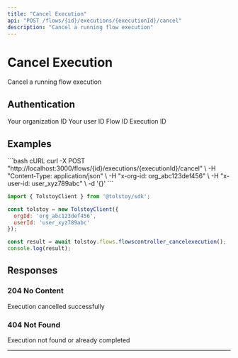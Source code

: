 ```yaml
---
title: "Cancel Execution"
api: "POST /flows/{id}/executions/{executionId}/cancel"
description: "Cancel a running flow execution"
---
```


# Cancel Execution

Cancel a running flow execution

## Authentication

<ParamField header="x-org-id" type="string" required>
  Your organization ID
</ParamField>

<ParamField header="x-user-id" type="string" required>
  Your user ID
</ParamField>

<ParamField path="id" type="string" required>
  Flow ID
</ParamField>

<ParamField path="executionId" type="string" required>
  Execution ID
</ParamField>



## Examples

<CodeGroup>
```bash cURL
curl -X POST "http://localhost:3000/flows/{id}/executions/{executionId}/cancel" \
  -H "Content-Type: application/json" \
  -H "x-org-id: org_abc123def456" \
  -H "x-user-id: user_xyz789abc" \
  -d '{}'
```

```javascript JavaScript SDK
import { TolstoyClient } from '@tolstoy/sdk';

const tolstoy = new TolstoyClient({
  orgId: 'org_abc123def456',
  userId: 'user_xyz789abc'
});

const result = await tolstoy.flows.flowscontroller_cancelexecution();
console.log(result);
```
</CodeGroup>

## Responses

### 204 No Content

Execution cancelled successfully

### 404 Not Found

Execution not found or already completed

---

<Snippet file="api-footer.mdx" />
